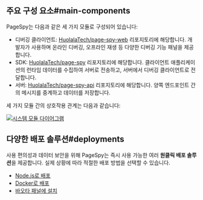 
## 주요 구성 요소#main-components

PageSpy는 다음과 같은 세 가지 모듈로 구성되어 있습니다:

- 디버깅 클라이언트: [HuolalaTech/page-spy-web](https://github.com/HuolalaTech/page-spy-web) 리포지토리에 해당합니다. 개발자가 사용하며 온라인 디버깅, 오프라인 재생 등 다양한 디버깅 기능 패널을 제공합니다.
- SDK: [HuolalaTech/page-spy](https://github.com/HuolalaTech/page-spy) 리포지토리에 해당합니다. 클라이언트 애플리케이션의 런타임 데이터를 수집하여 서버로 전송하고, 서버에서 디버깅 클라이언트로 전달합니다.
- 서버: [HuolalaTech/page-spy-api](https://github.com/HuolalaTech/page-spy-api) 리포지토리에 해당합니다. 양쪽 엔드포인트 간의 메시지를 중계하고 데이터를 저장합니다.

세 가지 모듈 간의 상호작용 관계는 다음과 같습니다:

<a href={moduleImg} target="_blank">
  <img alt="시스템 모듈 다이어그램" src={moduleImg} />
</a>

## 다양한 배포 솔루션#deployments

사용 편의성과 데이터 보안을 위해 PageSpy는 즉시 사용 가능한 여러 **원클릭 배포 솔루션**을 제공합니다. 실제 상황에 따라 적절한 배포 방법을 선택할 수 있습니다.

- [Node.js로 배포](./deploy-with-node)
- [Docker로 배포](./deploy-with-docker)
- [바오타 패널에 설치](./deploy-with-baota)